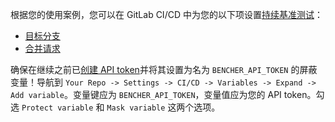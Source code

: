 根据您的使用案例，您可以在 GitLab CI/CD 中为您的以下项设置[持续基准测试][continuous benchmarking]：

- [目标分支](#target-branch)
- [合并请求](#merge-requests)

确保在继续之前已[创建 API token][created an api token]并将其设置为名为 `BENCHER_API_TOKEN` 的屏蔽变量！导航到 `Your Repo -> Settings -> CI/CD -> Variables -> Expand -> Add variable`。变量键应为 `BENCHER_API_TOKEN`，变量值应为您的 API token。勾选 `Protect variable` 和 `Mask variable` 这两个选项。

[continuous benchmarking]: /zh/docs/explanation/continuous-benchmarking/
[created an api token]: /zh/docs/how-to/claim/#create-an-api-token

[target branch]: #target-branch
[merge requests]: #merge-requests